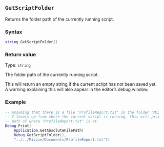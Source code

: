 ::: {.minipage data-latex="{\textwidth}"}
## `GetScriptFolder`

Returns the folder path\index{file paths!active script's path} of the currently running script.

### Syntax {-}

``` .lua
string GetScriptFolder()
```

### Return value {-}

Type: `string`

The folder path of the currently running script.

:::: {.warningsection data-latex=""}
This will return an empty string if the current script has not been saved yet.
A warning explaining this will also appear in the editor's debug window.
::::

### Example {-}

``` .lua
-- Assuming that there is a file "ProfileReport.txt" in the folder "Mizzie/Documents"
-- 2 levels up from where the current script is running, this will print the full
-- path of where "ProfileReport.txt" is at.
Debug.Print(
    Application.GetAbsoluteFilePath(
    Debug.GetScriptFolder(),
    "../../Mizzie/Documents/ProfileReport.txt"))
```
:::